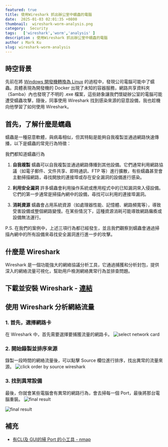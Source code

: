 ```yaml
---
featured: true
title: 使用Wireshark 抓出辦公室中蠕蟲的電腦
date:  2025-01-03 02:01:35 +0800
thumbnail:  wireshark-worm-analysis.png
category:  Security  
tags:   ['wireshark','worm','analysis' ]
description : 使用Wireshark 抓出辦公室中蠕蟲的電腦
author : Mark Ku
slug: wireshark-worm-analysis
---
```

## 時空背景
先前在將 [Windows 開發機轉換為 Linux](https://blog.markkulab.net/migrate-windows-to-linux-development-environment/) 的過程中，發現公司電腦可能中了蠕蟲。具體表現為開發機的 Docker 出現了未知的容器服務，網路共享資料夾（Samba）內也發現了不明的 .exe 檔案，這些跡象讓我們懷疑辦公室的電腦可能遭受蠕蟲攻擊，隨後，同事使用 Wireshark 找到感染來源的惡意設備，我也趁機向他學習了如何使用 Wireshark。

## 首先，了解什麼是蠕蟲 
蠕蟲是一種惡意軟體，與病毒相似，但其特點是能夠自我複製並通過網路快速傳播，以下是蠕蟲的常見行為特徵：

我們都知道蠕蟲行為 

1. **自我複製**
   蠕蟲可以自我複製並通過網路傳播到其他設備。它們通常利用網路協議（如電子郵件、文件共享、即時通訊、FTP 等）進行擴散，有些蠕蟲甚至會主動掃描網路，尋找開放的連接埠或存在安全漏洞的設備進行感染。  

2. **利用安全漏洞**
   許多蠕蟲會利用操作系統或應用程式中的已知漏洞來入侵設備。它們的第一步通常是掃描內網中的設備，尋找可以利用的連接埠漏洞。  

3. **消耗資源**
   蠕蟲會占用系統資源（如處理器性能、記憶體、網路頻寬等），導致受害設備或整個網路變慢。在某些情況下，這種資源消耗可能導致網路癱瘓或設備無法運行。  

P.S. 在我們的案例中，上述三項行為都已經發生，並且我們觀察到蠕蟲會通過掃描內網中的所有設備來尋找安全漏洞進行進一步的攻擊。

## 什麼是 Wireshark
Wireshark 是一個功能強大的網絡協議分析工具，它通過捕獲和分析封包，提供深入的網絡流量可視化，幫助用戶檢測網絡異常行為並排查問題。

## 下載並安裝 Wireshark - [連結](https://www.wireshark.org/#downloadLink)

## 使用 Wireshark 分析網絡流量
### 1. 首先，選擇網路卡
在 Wireshark 中，首先需要選擇要捕獲流量的網路卡。
![select network card](select-network-card.png)

### 2. 開始錄製並排序來源
錄製一段時間的網絡流量後，可以點擊 Source 欄位進行排序，找出異常的流量來源。
![click order by source wireshark](click-order-by-source-wireshark.png)

### 3. 找到異常設備
最後，你就會某些電腦會有異常的網路行為，會去掃每一個 Port，最後將那台電腦重裝。
![final result](final-result.png)

![final result](final-result-2.png)

## 補充
* [有CLI及 GUI的掃 Port 的小工具 - nmap](https://nmap.org/download#windows)

